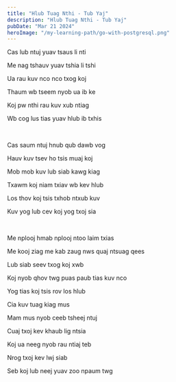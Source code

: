 ```yaml
---
title: "Hlub Tuag Nthi - Tub Yaj"
description: "Hlub Tuag Nthi - Tub Yaj"
pubDate: "Mar 21 2024"
heroImage: "/my-learning-path/go-with-postgresql.png"
---
```



Cas lub ntuj yuav tsaus li nti

Me nag tshauv yuav tshia li tshi

Ua rau kuv nco nco txog koj

Thaum wb tseem nyob ua ib ke

Koj pw nthi rau kuv xub ntiag

Wb cog lus tias yuav hlub ib txhis

<br />

Cas saum ntuj hnub qub dawb vog

Hauv kuv tsev ho tsis muaj koj

Mob mob kuv lub siab kawg kiag

Txawm koj niam txiav wb kev hlub

Los thov koj tsis txhob ntxub kuv

Kuv yog lub cev koj yog txoj sia

<br />

Me nplooj hmab nplooj ntoo laim txias

Me kooj ziag me kab zaug nws quaj ntsuag qees

Lub siab seev txog koj xwb

Koj nyob qhov twg puas paub tias kuv nco

Yog tias koj tsis rov los hlub

Cia kuv tuag kiag mus

Mam mus nyob ceeb tsheej ntuj

Cuaj txoj kev khaub lig ntsia

Koj ua neeg nyob rau ntiaj teb

Nrog txoj kev lwj siab

Seb koj lub neej yuav zoo npaum twg